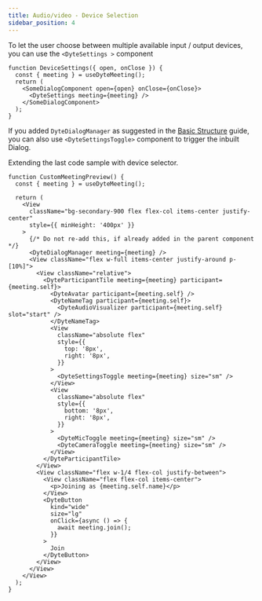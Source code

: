 ```yaml
---
title: Audio/video - Device Selection
sidebar_position: 4
---
```


To let the user choose between multiple available input / output devices, you can use the `<DyteSettings >` component

```tsx
function DeviceSettings({ open, onClose }) {
  const { meeting } = useDyteMeeting();
  return (
    <SomeDialogComponent open={open} onClose={onClose}>
      <DyteSettings meeting={meeting} />
    </SomeDialogComponent>
  );
}
```

If you added `DyteDialogManager` as suggested in the [Basic Structure](/react-ui-kit/build-pre-call-ui/build-your-own/initial-code-skeleton#file-meetingtsx) guide, you can also use `<DyteSettingsToggle>` component to trigger the inbuilt Dialog.

Extending the last code sample with device selector.

```tsx
function CustomMeetingPreview() {
  const { meeting } = useDyteMeeting();

  return (
    <View
      className="bg-secondary-900 flex flex-col items-center justify-center"
      style={{ minHeight: '400px' }}
    >
      {/* Do not re-add this, if already added in the parent component */}
      <DyteDialogManager meeting={meeting} />
      <View className="flex w-full items-center justify-around p-[10%]">
        <View className="relative">
          <DyteParticipantTile meeting={meeting} participant={meeting.self}>
            <DyteAvatar participant={meeting.self} />
            <DyteNameTag participant={meeting.self}>
              <DyteAudioVisualizer participant={meeting.self} slot="start" />
            </DyteNameTag>
            <View
              className="absolute flex"
              style={{
                top: '8px',
                right: '8px',
              }}
            >
              <DyteSettingsToggle meeting={meeting} size="sm" />
            </View>
            <View
              className="absolute flex"
              style={{
                bottom: '8px',
                right: '8px',
              }}
            >
              <DyteMicToggle meeting={meeting} size="sm" />
              <DyteCameraToggle meeting={meeting} size="sm" />
            </View>
          </DyteParticipantTile>
        </View>
        <View className="flex w-1/4 flex-col justify-between">
          <View className="flex flex-col items-center">
            <p>Joining as {meeting.self.name}</p>
          </View>
          <DyteButton
            kind="wide"
            size="lg"
            onClick={async () => {
              await meeting.join();
            }}
          >
            Join
          </DyteButton>
        </View>
      </View>
    </View>
  );
}
```
